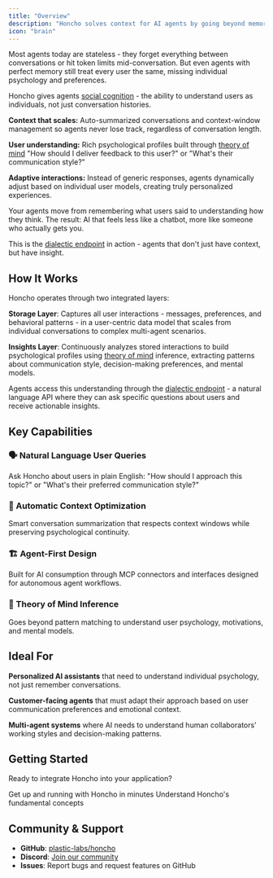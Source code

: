 ```yaml
---
title: "Overview"
description: "Honcho solves context for AI agents by going beyond memory."
icon: "brain"
---
```


Most agents today are stateless - they forget everything between conversations or hit token limits mid-conversation. But even agents with perfect memory still treat every user the same, missing individual psychology and preferences.

Honcho gives agents [social cognition](../core-concepts/glossary#cognitive-science-terms) - the ability to understand users as individuals, not just conversation histories.

**Context that scales:** Auto-summarized conversations and context-window management so agents never lose track, regardless of conversation length.

**User understanding:** Rich psychological profiles built through [theory of mind](../core-concepts/glossary#cognitive-science-terms) "How should I deliver feedback to this user?" or "What's their communication style?"

**Adaptive interactions:** Instead of generic responses, agents dynamically adjust based on individual user models, creating truly personalized experiences.

Your agents move from remembering what users said to understanding how they think. The result: AI that feels less like a chatbot, more like someone who actually gets you.

This is the [dialectic endpoint](glossary#dialectic-endpoint) in action - agents that don't just have context, but have insight.

## How It Works

Honcho operates through two integrated layers:

**Storage Layer**: Captures all user interactions - messages, preferences, and behavioral patterns - in a user-centric data model that scales from individual conversations to complex multi-agent scenarios.

**Insights Layer**: Continuously analyzes stored interactions to build psychological profiles using [theory of mind](glossary#theory-of-mind) inference, extracting patterns about communication style, decision-making preferences, and mental models.

Agents access this understanding through the [dialectic endpoint](glossary#dialectic-endpoint) - a natural language API where they can ask specific questions about users and receive actionable insights.

## Key Capabilities

### 🗣️ Natural Language User Queries
Ask Honcho about users in plain English: "How should I approach this topic?" or "What's their preferred communication style?"

### 🔄 Automatic Context Optimization
Smart conversation summarization that respects context windows while preserving psychological continuity.

### 🏗️ Agent-First Design
Built for AI consumption through MCP connectors and interfaces designed for autonomous agent workflows.

### 🧠 Theory of Mind Inference
Goes beyond pattern matching to understand user psychology, motivations, and mental models.

## Ideal For

**Personalized AI assistants** that need to understand individual psychology, not just remember conversations.

**Customer-facing agents** that must adapt their approach based on user communication preferences and emotional context.

**Multi-agent systems** where AI needs to understand human collaborators' working styles and decision-making patterns.

## Getting Started

Ready to integrate Honcho into your application?

<CardGroup cols={2}>
  <Card title="Quick Start Guide" icon="rocket" href="/v2/documentation/introduction/quickstart">
    Get up and running with Honcho in minutes
  </Card>
  <Card title="Core Concepts" icon="brain" href="/v2/documentation/core-concepts/glossary">
    Understand Honcho's fundamental concepts
  </Card>
</CardGroup>

## Community & Support

- **GitHub**: [plastic-labs/honcho](https://github.com/plastic-labs/honcho)
- **Discord**: [Join our community](http://discord.gg/plasticlabs)
- **Issues**: Report bugs and request features on GitHub
